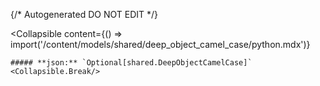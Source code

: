 {/* Autogenerated DO NOT EDIT  */}

<Collapsible
    content={() => import('/content/models/shared/deep_object_camel_case/python.mdx')}
>
    ##### **json:** `Optional[shared.DeepObjectCamelCase]`
    <Collapsible.Break/>
</Collapsible>

